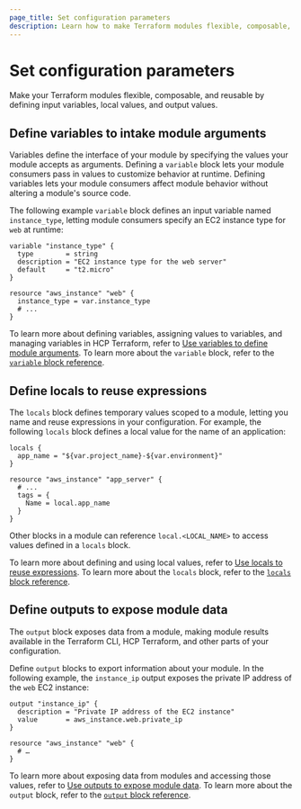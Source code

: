 ```yaml
---
page_title: Set configuration parameters
description: Learn how to make Terraform modules flexible, composable, and reusable by defining input variables, locally-scoped values, and output values for your module.
---
```


# Set configuration parameters

Make your Terraform modules flexible, composable, and reusable by defining input variables, local values, and output values.

## Define variables to intake module arguments

Variables define the interface of your module by specifying the values your module accepts as arguments. Defining a `variable` block lets your module consumers pass in values to customize behavior at runtime. Defining variables lets your module consumers affect module behavior without altering a module's source code.

The following example `variable` block defines an input variable named `instance_type`, letting module consumers specify an EC2 instance type for `web` at runtime:

<CodeBlockConfig highlight="1,8" hideClipboard>

```hcl
variable "instance_type" {
  type        = string
  description = "EC2 instance type for the web server"
  default     = "t2.micro"
}

resource "aws_instance" "web" {
  instance_type = var.instance_type
  # ...
}
```

</CodeBlockConfig>


To learn more about defining variables, assigning values to variables, and managing variables in HCP Terraform, refer to [Use variables to define module arguments](/terraform/language/parameterize/variables). To learn more about the `variable` block, refer to the [`variable` block reference](/terraform/language/block/variable).

## Define locals to reuse expressions

The `locals` block defines temporary values scoped to a module, letting you name and reuse expressions in your configuration. For example, the following `locals` block defines a local value for the name of an application:

<CodeBlockConfig highlight="1,8">

```hcl
locals {
  app_name = "${var.project_name}-${var.environment}"
}

resource "aws_instance" "app_server" {
  # ...
  tags = {
    Name = local.app_name
  }
}
```

</CodeBlockConfig>

Other blocks in a module can reference `local.<LOCAL_NAME>` to access values defined in a `locals` block.

To learn more about defining and using local values, refer to [Use locals to reuse expressions](/terraform/language/parameterize/locals). To learn more about the `locals` block, refer to the [`locals` block reference](/terraform/language/block/locals).

## Define outputs to expose module data

The `output` block exposes data from a module, making module results available in the Terraform CLI, HCP Terraform, and other parts of your configuration.

Define `output` blocks to export information about your module. In the following example, the `instance_ip`  output exposes the private IP address of the `web` EC2 instance:

<CodeBlockConfig highlight="1-4" hideClipboard>

```hcl
output "instance_ip" {
  description = "Private IP address of the EC2 instance"
  value       = aws_instance.web.private_ip
}

resource "aws_instance" "web" {
  # …
}
```

</CodeBlockConfig>

To learn more about exposing data from modules and accessing those values, refer to [Use outputs to expose module data](/terraform/language/parameterize/outputs). To learn more about the `output` block, refer to the [`output` block reference](/terraform/language/block/output).
